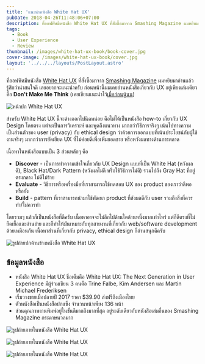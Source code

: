 ```yaml
---
title: 'แนะนำหนังสือ White Hat UX'
pubDate: 2018-04-26T11:48:06+07:00
description: ที่ออฟฟิศมีหนังสือ White Hat UX ที่สั่งซื้อมาจาก Smashing Magazine ผมหยิบมาอ่านแล้วรู้สึกว่าน่าสนใจดี เลยอยากจะแนะนำครับ
tags:
  - Book
  - User Experience
  - Review
thumbnail: /images/white-hat-ux-book/book-cover.jpg
cover-image: /images/white-hat-ux-book/cover.jpg
layout: '../../../layouts/PostLayout.astro'
---
```


ที่ออฟฟิศมีหนังสือ [White Hat UX](https://whitehatux.com/) ที่สั่งซื้อมาจาก [Smashing Magazine](https://www.smashingmagazine.com/printed-books/white-hat-ux/)
ผมหยิบมาอ่านแล้วรู้สึกว่าน่าสนใจดี เลยอยากจะแนะนำครับ ก่อนหน้านี้ผมเคยอ่านหนังสือเกี่ยวกับ UX อยู่เพียงเล่มเดียวคือ **Don't Make Me Think**
(เคยเขียนแนะนำไว้[เมื่อก่อนนู้นน](https://armno.in.th/2010/03/24/dont-make-me-think-web-usability-book/))

<p class="semi-full">
  <img src="/images/white-hat-ux-book/book-cover.jpg" alt="หน้าปก White Hat UX"/>
</p>

สำหรับ White Hat UX นี้จะต่างออกไปนิดหน่อย คือไม่ได้เป็นหนังสือ how-to เกี่ยวกับ UX Design โดยตรง
แต่จะเป็นการวิเคราะห์ และพูดถึงแนวทาง มากกว่าวิธีการจริงๆ เน้นไปทางความเป็นส่วนตัวของ user (privacy) กับ ethical design
ว่าด้วยการออกแบบที่เน้นประโยชน์กับผู้ใช้งานจริงๆ มากกว่าการยัดเยียด UX ที่ไม่ค่อยดีเพื่อเพิ่มยอดขาย หรือหวังผลทางด้านการตลาด

เนื้อหาในหนังสือแบบเป็น 3 ส่วนหลักๆ คือ

- **Discover** - เป็นการทำความเข้าใจเกี่ยวกับ UX Design แบบที่เป็น White Hat (หวังผลดี), Black Hat/Dark Pattern (หวังผลไม่ดี หรือใช้วิธีการไม่ดี) รวมไปถึง Gray Hat ที่อยู่ตรงกลาง ไม่ดีไม่ร้าย
- **Evaluate** - วิธีการหรือเครื่องมือที่เราสามารถใช้ทดสอบ UX ของ product ของเราว่าดีพอหรือยัง
- **Build** - pattern ที่เราสามารถนำมาใช้พัฒนา product ที่ส่งผลดีกับ user รวมถึงสิ่งที่ควรทำ/ไม่ควรทำ

โดยรวมๆ แล้วก็เป็นหนังสือที่ดีครับ เนื้อหาอาจจะไม่ลึกไปด้านใดด้านหนึ่งมากเท่าไหร่ แต่ก็ดีตรงที่ไม่ยืดเยื้อและอ่านง่าย และก็ทำให้มันเหมาะกับทุกสายงานที่เกี่ยวกับ web/software development ด้วยเหมือนกัน เนื้อหาส่วนที่เกี่ยวกับ privacy, ethical design ก็อ่านสนุกดีครับ

<p class="semi-full">
  <img src="/images/white-hat-ux-book/book-cover-2.jpg" alt="รูปถ่ายปกด้านข้างหนังสือ White Hat UX"/>
</p>

## ข้อมูลหนังสือ

- หนังสือ White Hat UX ชื่อเต็มคือ White Hat UX: The Next Generation in User Experience มีผู้ร่วมเขียน 3 คนคือ Trine Falbe, Kim Andersen และ Martin Michael Frederiksen
- เริ่มวางขายเมื่อปลายปี 2017 ราคา \$39.90 ส่งฟรีถึงเมืองไทย
- ตัวหนังสือเป็นหนังสือปกแข็ง จำนวนหน้าเพียง 136 หน้า
- ส่วนคุณภาพงานพิมพ์อยู่ในขั้นดีมากถึงมากที่สุด อยู่ระดับเดียวกับหนังสือเล่มอื่นของ Smashing Magazine กระดาษนวลมาก

<p class="semi-full">
  <img src="/images/white-hat-ux-book/book-inside-3.jpg" alt="รูปถ่ายภายในหนังสือ White Hat UX"/>
</p>

<p class="semi-full">
  <img src="/images/white-hat-ux-book/book-inside-1.jpg" alt="รูปถ่ายภายในหนังสือ White Hat UX"/>
</p>

<p class="semi-full">
  <img src="/images/white-hat-ux-book/book-inside-2.jpg" alt="รูปถ่ายภายในหนังสือ White Hat UX"/>
</p>
